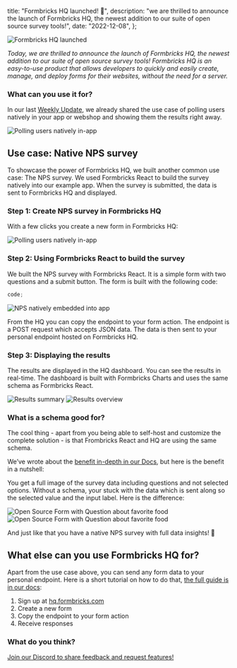 

  title: "Formbricks HQ launched! 🚀",
  description:
    "we are thrilled to announce the launch of Formbricks HQ, the newest addition to our suite of open source survey tools!",
  date: "2022-12-08",
};

<Image src={LaunchDay} alt="Formbricks HQ launched" className="rounded-lg" />

_Today, we are thrilled to announce the launch of Formbricks HQ, the newest addition to our suite of open source survey tools! Formbricks HQ is an easy-to-use product that allows developers to quickly and easily create, manage, and deploy forms for their websites, without the need for a server._

### What can you use it for?

In our last [Weekly Update](/blog/weekly-update-021222), we already shared the use case of polling users natively in your app or webshop and showing them the results right away.

<Image src={Polling} alt="Polling users natively in-app" className="rounded-lg" />

## Use case: Native NPS survey

To showcase the power of Formbricks HQ, we built another common use case: The NPS survey. We used Formbricks React to build the survey natively into our example app. When the survey is submitted, the data is sent to Formbricks HQ and displayed.

### Step 1: Create NPS survey in Formbricks HQ

With a few clicks you create a new form in Formbricks HQ:

<Image src={API} alt="Polling users natively in-app" className="rounded-lg" />

### Step 2: Using Formbricks React to build the survey

We built the NPS survey with Formbricks React. It is a simple form with two questions and a submit button. The form is built with the following code:

```jsx
code;
```

<Image src={NPS1} alt="NPS natively embedded into app" className="rounded-lg" />

From the HQ you can copy the endpoint to your form action. The endpoint is a POST request which accepts JSON data. The data is then sent to your personal endpoint hosted on Formbricks HQ.

### Step 3: Displaying the results

The results are displayed in the HQ dashboard. You can see the results in real-time. The dashboard is built with Formbricks Charts and uses the same schema as Formbricks React.

<Image src={NPS2} alt="Results summary" className="rounded-lg" />

<Image src={NPS3} alt="Results overview" className="rounded-lg" />

### What is a schema good for?

The cool thing - apart from you being able to self-host and customize the complete solution - is that Frombricks React and HQ are using the same schema.

We’ve wrote about the [benefit in-depth in our Docs](/docs/formbricks-hq/schema), but here is the benefit in a nutshell:

You get a full image of the survey data including questions and not selected options. Without a schema, your stuck with the data which is sent along so the selected value and the input label. Here is the difference:

<Image src={NoSchema} alt="Open Source Form with Question about favorite food" className="rounded-lg" />
<Image src={Schema} alt="Open Source Form with Question about favorite food" className="rounded-lg" />

And just like that you have a native NPS survey with full data insights! 🚀

## What else can you use Formbricks HQ for?

Apart from the use case above, you can send any form data to your personal endpoint. Here is a short tutorial on how to do that, [the full guide is in our docs](/docs/react-form-library/link-formbricks-hq):

1. Sign up at [hq.formbricks.com](http://hq.formbricks.com)
2. Create a new form
3. Copy the endpoint to your form action
4. Receive responses

### What do you think?

[Join our Discord to share feedback and request features!](https://formbricks.com/discord)

<NewsletterSignup />

